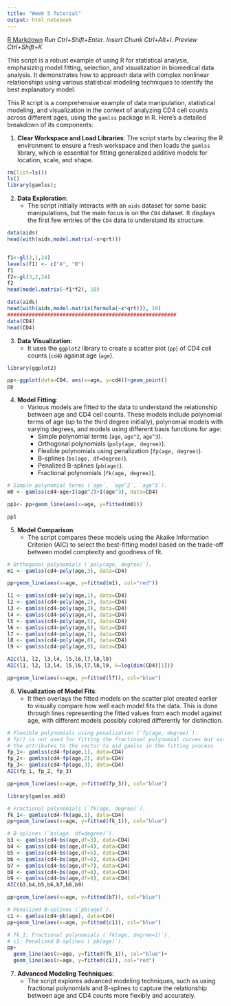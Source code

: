 ```yaml
---
title: "Week 5 Tutorial"
output: html_notebook
---
```


[R Markdown](http://rmarkdown.rstudio.com)
*Run*             *Ctrl+Shift+Enter*. 
*Insert Chunk*    *Ctrl+Alt+I*.
*Preview*         *Ctrl+Shift+K*


This script is a robust example of using R for statistical analysis, emphasizing model fitting, selection, and visualization in biomedical data analysis. It demonstrates how to approach data with complex nonlinear relationships using various statistical modeling techniques to identify the best explanatory model.

This R script is a comprehensive example of data manipulation, statistical modeling, and visualization in the context of analyzing CD4 cell counts across different ages, using the `gamlss` package in R. Here's a detailed breakdown of its components:

1. **Clear Workspace and Load Libraries**: The script starts by clearing the R environment to ensure a fresh workspace and then loads the `gamlss` library, which is essential for fitting generalized additive models for location, scale, and shape.

```r
rm(list=ls())
ls()
library(gamlss);
```

2. **Data Exploration**:
   - The script initially interacts with an `aids` dataset for some basic manipulations, but the main focus is on the `CD4` dataset. It displays the first few entries of the `CD4` data to understand its structure.

```r
data(aids)
head(with(aids,model.matrix(~x+qrt)))


f1<-gl(2,1,24)
levels(f1) <- c("A", "B") 
f1
f2<-gl(3,2,24)
f2
head(model.matrix(~f1*f2), 10)

data(aids)
head(with(aids,model.matrix(formula(~x*qrt))), 10)
#######################################################
data(CD4)
head(CD4)
```

3. **Data Visualization**:
   - It uses the `ggplot2` library to create a scatter plot (`pp`) of CD4 cell counts (`cd4`) against age (`age`).

```r
library(ggplot2)

pp<-ggplot(data=CD4, aes(x=age, y=cd4))+geom_point()
pp
```

4. **Model Fitting**:
   - Various models are fitted to the data to understand the relationship between age and CD4 cell counts. These models include polynomial terms of age (up to the third degree initially), polynomial models with varying degrees, and models using different basis functions for age:
     - Simple polynomial terms (`age`, `age^2`, `age^3`).
     - Orthogonal polynomials (`poly(age, degree)`).
     - Flexible polynomials using penalization (`fp(age, degree)`).
     - B-splines (`bs(age, df=degree)`).
     - Penalized B-splines (`pb(age)`).
     - Fractional polynomials (`fk(age, degree)`).


```r
# Simple polynomial terms (`age`, `age^2`, `age^3`).
m0 <- gamlss(cd4~age+I(age^2)+I(age^3), data=CD4)

pp1<- pp+geom_line(aes(x=age, y=fitted(m0)))

pp1
```




5. **Model Comparison**:
   - The script compares these models using the Akaike Information Criterion (AIC) to select the best-fitting model based on the trade-off between model complexity and goodness of fit.


```r
# Orthogonal polynomials (`poly(age, degree)`).
m1 <- gamlss(cd4~poly(age,3), data=CD4)

pp+geom_line(aes(x=age, y=fitted(m1), col="red"))

l1 <- gamlss(cd4~poly(age,1), data=CD4)
l2 <- gamlss(cd4~poly(age,2), data=CD4)
l3 <- gamlss(cd4~poly(age,3), data=CD4)
l4 <- gamlss(cd4~poly(age,4), data=CD4)
l5 <- gamlss(cd4~poly(age,5), data=CD4)
l6 <- gamlss(cd4~poly(age,6), data=CD4)
l7 <- gamlss(cd4~poly(age,7), data=CD4)
l8 <- gamlss(cd4~poly(age,8), data=CD4)
l9 <- gamlss(cd4~poly(age,9), data=CD4)

AIC(l1, l2, l3,l4, l5,l6,l7,l8,l9)
AIC(l1, l2, l3,l4, l5,l6,l7,l8,l9, k=log(dim(CD4)[1]))

pp+geom_line(aes(x=age, y=fitted(l7)), col="blue")
```


6. **Visualization of Model Fits**:
   - It then overlays the fitted models on the scatter plot created earlier to visually compare how well each model fits the data. This is done through lines representing the fitted values from each model against age, with different models possibly colored differently for distinction.

```r
# Flexible polynomials using penalization (`fp(age, degree)`).
# fp() is not used for fitting the fractional polynomial curves but assigns 
# the attributes to the vector to aid gamlss in the fitting process
fp_1<- gamlss(cd4~fp(age,1), data=CD4)
fp_2<- gamlss(cd4~fp(age,2), data=CD4)
fp_3<- gamlss(cd4~fp(age,3), data=CD4)
AIC(fp_1, fp_2, fp_3)

pp+geom_line(aes(x=age, y=fitted(fp_3)), col="blue")
```

```r
library(gamlss.add)

# Fractional polynomials (`fk(age, degree)`).
fk_1<- gamlss(cd4~fk(age,1), data=CD4)
pp+geom_line(aes(x=age, y=fitted(fk_1)), col="blue")
```


```r
# B-splines (`bs(age, df=degree)`).
b3 <- gamlss(cd4~bs(age,df=3), data=CD4)
b4 <- gamlss(cd4~bs(age,df=4), data=CD4)
b5 <- gamlss(cd4~bs(age,df=5), data=CD4)
b6 <- gamlss(cd4~bs(age,df=6), data=CD4)
b7 <- gamlss(cd4~bs(age,df=7), data=CD4)
b8 <- gamlss(cd4~bs(age,df=8), data=CD4)
b9 <- gamlss(cd4~bs(age,df=9), data=CD4)
AIC(b3,b4,b5,b6,b7,b8,b9)

pp+geom_line(aes(x=age, y=fitted(b7)), col="blue")
```

```r
# Penalized B-splines (`pb(age)`).
c1 <- gamlss(cd4~pb(age), data=CD4)
pp+geom_line(aes(x=age, y=fitted(c1)), col="blue")
```

```r
# fk_1: Fractional polynomials (`fk(age, degree=1)`).
# c1: Penalized B-splines (`pb(age)`).
pp+
  geom_line(aes(x=age, y=fitted(fk_1)), col="blue")+
  geom_line(aes(x=age, y=fitted(c1)), col="red")
```




7. **Advanced Modeling Techniques**:
   - The script explores advanced modeling techniques, such as using fractional polynomials and B-splines to capture the relationship between age and CD4 counts more flexibly and accurately.


